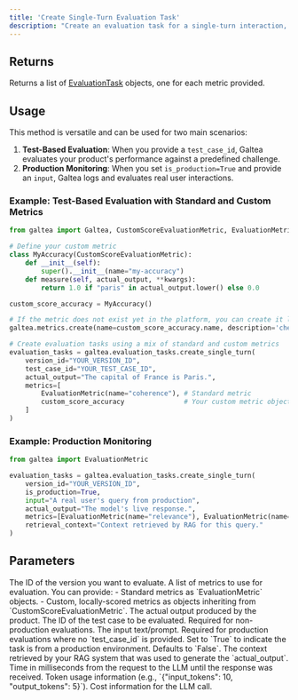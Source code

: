 ```yaml
---
title: 'Create Single-Turn Evaluation Task'
description: "Create an evaluation task for a single-turn interaction, either from a test case or production data."
---
```


## Returns
Returns a list of [EvaluationTask](/concepts/product/version/session/evaluation/task) objects, one for each metric provided.

## Usage
This method is versatile and can be used for two main scenarios:
1.  **Test-Based Evaluation**: When you provide a `test_case_id`, Galtea evaluates your product's performance against a predefined challenge.
2.  **Production Monitoring**: When you set `is_production=True` and provide an `input`, Galtea logs and evaluates real user interactions.


### Example: Test-Based Evaluation with Standard and Custom Metrics
```python
from galtea import Galtea, CustomScoreEvaluationMetric, EvaluationMetric

# Define your custom metric
class MyAccuracy(CustomScoreEvaluationMetric):
    def __init__(self):
        super().__init__(name="my-accuracy")
    def measure(self, actual_output, **kwargs):
        return 1.0 if "paris" in actual_output.lower() else 0.0

custom_score_accuracy = MyAccuracy()

# If the metric does not exist yet in the platform, you can create it like this:
galtea.metrics.create(name=custom_score_accuracy.name, description='checks for the presence of the keyword "paris" in the output')

# Create evaluation tasks using a mix of standard and custom metrics
evaluation_tasks = galtea.evaluation_tasks.create_single_turn(
    version_id="YOUR_VERSION_ID",
    test_case_id="YOUR_TEST_CASE_ID",
    actual_output="The capital of France is Paris.",
    metrics=[
        EvaluationMetric(name="coherence"), # Standard metric
        custom_score_accuracy               # Your custom metric object
    ]
)
```

### Example: Production Monitoring
```python
from galtea import EvaluationMetric

evaluation_tasks = galtea.evaluation_tasks.create_single_turn(
    version_id="YOUR_VERSION_ID",
    is_production=True,
    input="A real user's query from production",
    actual_output="The model's live response.",
    metrics=[EvaluationMetric(name="relevance"), EvaluationMetric(name="non-toxic")],
    retrieval_context="Context retrieved by RAG for this query."
)
```

## Parameters
<ResponseField name="version_id" type="string" required>
  The ID of the version you want to evaluate.
</ResponseField>
<ResponseField name="metrics" type="List[EvaluationMetric | CustomScoreEvaluationMetric]" required>
  A list of metrics to use for evaluation. You can provide:
  - Standard metrics as `EvaluationMetric` objects.
  - Custom, locally-scored metrics as objects inheriting from `CustomScoreEvaluationMetric`.
</ResponseField>
<ResponseField name="actual_output" type="string" required>
  The actual output produced by the product.
</ResponseField>
<ResponseField name="test_case_id" type="string" optional>
  The ID of the test case to be evaluated. Required for non-production evaluations.
</ResponseField>
<ResponseField name="input" type="string" optional>
  The input text/prompt. Required for production evaluations where no `test_case_id` is provided.
</ResponseField>
<ResponseField name="is_production" type="boolean" optional>
  Set to `True` to indicate the task is from a production environment. Defaults to `False`.
</ResponseField>
<ResponseField name="retrieval_context" type="string" optional>
  The context retrieved by your RAG system that was used to generate the `actual_output`.
</ResponseField>
<ResponseField name="latency" type="float" optional>
  Time in milliseconds from the request to the LLM until the response was received.
</ResponseField>
<ResponseField name="usage_info" type="dict[str, float]" optional>
  Token usage information (e.g., `{"input_tokens": 10, "output_tokens": 5}`).
</ResponseField>
<ResponseField name="cost_info" type="dict[str, float]" optional>
  Cost information for the LLM call.
</ResponseField>
